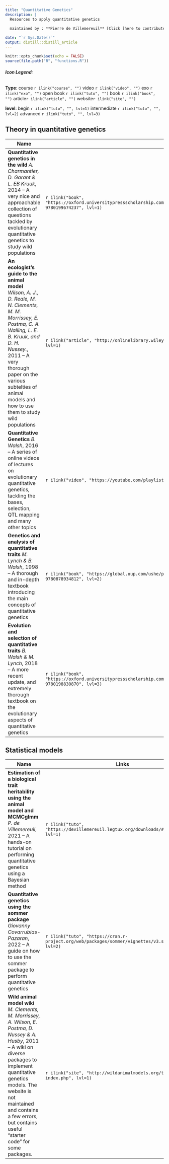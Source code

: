 ```yaml
---
title: "Quantitative Genetics"
description: |
  Resources to apply quantitative genetics
  
  maintained by : **Pierre de Villemereuil** [Click [here to contribute](forms.html)]{style="float:right"}

date: "`r Sys.Date()`"
output: distill::distill_article
---
```


```r
knitr::opts_chunk$set(echo = FALSE)
source(file.path("R", "functions.R"))
```
###### **Icon Legend**:
**Type**:
course `r ilink("course", "")`
video `r ilink("video", "")`
exo `r ilink("exo", "")`
open book `r ilink("tuto", "")`
book `r ilink("book", "")`
article`r ilink("article", "")`
website`r ilink("site", "")`

**level**: 
begin `r ilink("tuto", "", lvl=1)` intermediate `r ilink("tuto", "", lvl=2)` advanced `r ilink("tuto", "", lvl=3)`



## Theory in quantitative genetics

| Name                                      | Links |
|-------------------------------------------|-------|
|**Quantitative genetics in the wild** *A. Charmantier, D. Garant & L. EB Kruuk*, 2014 -- A very nice and approachable collection of questions tackled by evolutionary quantitative genetics to study wild populations|`r ilink("book", "https://oxford.universitypressscholarship.com/view/10.1093/acprof:oso/9780199674237.001.0001/acprof-9780199674237", lvl=1)`|
|**An ecologist's guide to the animal model** *Wilson, A. J., D. Reale, M. N. Clements, M. M. Morrissey, E. Postma, C. A. Walling, L. E. B. Kruuk, and D. H. Nussey.*, 2011 -- A very thorough paper on the various subtelties of animal models and how to use them to study wild populations|`r ilink("article", "http://onlinelibrary.wiley.com/doi/10.1111/j.1365-2656.2009.01639.x/abstract", lvl=1)`|
|**Quantitative Genetics** *B. Walsh*, 2016 -- A series of online videos of lectures on evolutionary quantitative genetics, tackling the bases, selection, QTL mapping and many other topics |`r ilink("video", "https://youtube.com/playlist?list=PLtRJ1Uje1ST4aPn6QRQel0rKj1yd_X2RS", lvl=1)`|
|**Genetics and analysis of quantitative traits** *M. Lynch & B. Walsh*, 1998 -- A thorough and in-depth textbook introducing the main concepts of quantitative genetics|`r ilink("book", "https://global.oup.com/ushe/product/genetics-and-analysis-of-quantitative-traits-9780878934812", lvl=2)`|
|**Evolution and selection of quantitative traits** *B. Walsh & M. Lynch*, 2018 -- A more recent update, and extremely thorough textbook on the evolutionary aspects of quantitative genetics |`r ilink("book", "https://oxford.universitypressscholarship.com/view/10.1093/oso/9780198830870.001.0001/oso-9780198830870", lvl=3)`|


## Statistical models

| Name                                      | Links |
|-------------------------------------------|-------|
|**Estimation of a biological trait heritability using the animal model and MCMCglmm** *P. de Villemereuil*, 2021 -- A hands-on tutorial on performing quantitative genetics using a Bayesian method|`r ilink("tuto", "https://devillemereuil.legtux.org/downloads/#h2tutorial", lvl=1)`|
|**Quantitative genetics using the sommer package** *Giovanny Covarrubias-Pazaran*, 2022 -- A guide on how to use the sommer package to perform quantitative genetics |`r ilink("tuto", "https://cran.r-project.org/web/packages/sommer/vignettes/v3.sommer.qg.pdf", lvl=2)`|
|**Wild animal model wiki** *M. Clements, M. Morrissey, A. Wilson, E. Postma, D. Nussey & A. Husby*, 2011 -- A wiki on diverse packages to implement quantitative genetics models. The website is not maintained and contains a few errors, but contains useful "starter code" for some packages.|`r ilink("site", "http://wildanimalmodels.org/tiki-index.php", lvl=1)`|

